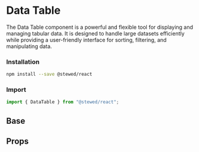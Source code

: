 
# Data Table

The Data Table component is a powerful and flexible tool for displaying and managing tabular data.
It is designed to handle large datasets efficiently while providing a user-friendly interface for sorting, filtering, and manipulating data.

### Installation

```bash
npm install --save @stewed/react
```

### Import

```js
import { DataTable } from "@stewed/react";
```

<Meta of={DataTableStories} />

## Base

<Canvas of={DataTableStories.Base} />

## Props

<ArgTypes of={DataTableStories} />
